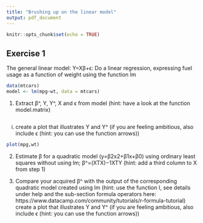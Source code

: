 ```yaml
---
title: "Brushing up on the linear model"
output: pdf_document
---
```


```r
knitr::opts_chunk$set(echo = TRUE)
```

## Exercise 1
The general linear model: Y=Xβ+ϵ:
Do a linear regression, expressing fuel usage as a function of weight using the function lm
```r
data(mtcars)
model <- lm(mpg~wt, data = mtcars)
```

1. Extract β^, Y, Y^, X and ϵ from model (hint: have a look at the function model.matrix)

```r

```

i. create a plot that illustrates Y and Y^ (if you are feeling ambitious, also include ϵ (hint: you can use the function arrows))

```r
plot(mpg,wt)
```

2. Estimate β for a quadratic model (y=β2x2+β1x+β0) using ordinary least squares without using lm; β^=(XTX)−1XTY (hint: add a third column to X from step 1)

3. Compare your acquired β^ with the output of the corresponding quadratic model created using lm (hint: use the function I, see details under help and the sub-section formula operators here: https://www.datacamp.com/community/tutorials/r-formula-tutorial)
create a plot that illustrates Y and Y^ (if you are feeling ambitious, also include ϵ (hint: you can use the function arrows))
